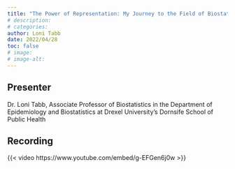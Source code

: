 ```yaml
---
title: "The Power of Representation: My Journey to the Field of Biostatistics (The Journey Continues…) - From Patsie to Annie"
# description:
# categories:
author: Loni Tabb
date: 2022/04/28
toc: false
# image: 
# image-alt: 
---
```

## Presenter
Dr. Loni Tabb, Associate Professor of Biostatistics in the Department of Epidemiology and Biostatistics at Drexel University’s Dornsife School of Public Health

## Recording
{{< video https://www.youtube.com/embed/g-EFGen6j0w >}}